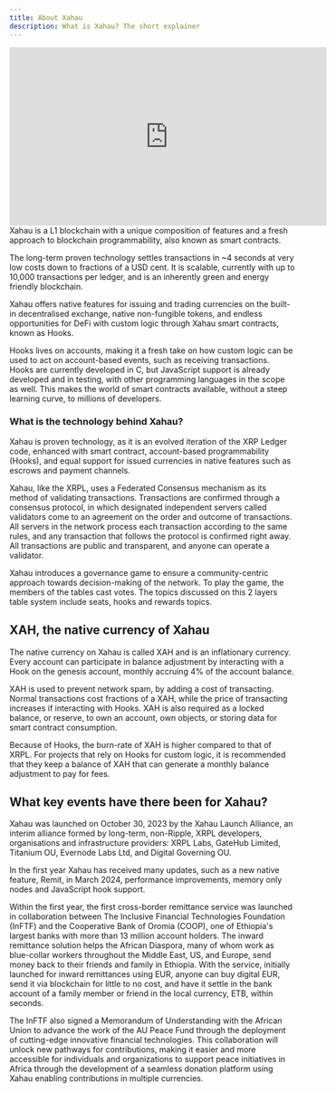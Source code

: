 ```yaml
---
title: About Xahau
description: What is Xahau? The short explainer
---
```


<PageLayout frontmatter={frontmatter} wide="true">
<PageSection align="center">
<div class="w-full relative pb-[56.25%]">
<iframe width="560" height="315" class="absolute h-full w-full top-0 left-0" src="https://www.youtube.com/embed/4pruN6sWJho?si=IlxKDlD2LFLwS6EK" title="YouTube video player" frameborder="0" allow="accelerometer; autoplay; clipboard-write; encrypted-media; gyroscope; picture-in-picture; web-share" referrerpolicy="strict-origin-when-cross-origin" allowfullscreen></iframe>
</div>
</PageSection>
<PageSection align="left" gem="10" gemSize="large" loading="eager">
Xahau is a L1 blockchain with a unique composition of features and a fresh approach to blockchain programmability, also known as smart contracts.

The long-term proven technology settles transactions in ~4 seconds at very low costs down to fractions of a USD cent. It is scalable, currently with up to 10,000 transactions per ledger, and is an inherently green and energy friendly blockchain.

Xahau offers native features for issuing and trading currencies on the built-in decentralised exchange, native non-fungible tokens, and endless opportunities for DeFi with custom logic through Xahau smart contracts, known as Hooks.

Hooks lives on accounts, making it a fresh take on how custom logic can be used to act on account-based events, such as receiving transactions. Hooks are currently developed in C, but JavaScript support is already developed and in testing, with other programming languages in the scope as well. This makes the world of smart contracts available, without a steep learning curve, to millions of developers.
</PageSection>
<PageSection class="bg-xahau-gray text-white" align="right" gem="1">
### What is the technology behind Xahau?
Xahau is proven technology, as it is an evolved iteration of the XRP Ledger code, enhanced with smart contract, account-based programmability (Hooks), and equal support for issued currencies in native features such as escrows and payment channels.

Xahau, like the XRPL, uses a Federated Consensus mechanism as its method of validating transactions. Transactions are confirmed through a consensus protocol, in which designated independent servers called validators come to an agreement on the order and outcome of transactions. All servers in the network process each transaction according to the same rules, and any transaction that follows the protocol is confirmed right away. All transactions are public and transparent, and anyone can operate a validator.

Xahau introduces a governance game to ensure a community-centric approach towards decision-making of the network. To play the game, the members of the tables cast votes. The topics discussed on this 2 layers table system include seats, hooks and rewards topics.
</PageSection>
<PageSection align="left" gem="14">
## XAH, the native currency of Xahau
The native currency on Xahau is called XAH and is an inflationary currency. Every account can participate in balance adjustment by interacting with a Hook on the genesis account, monthly accruing 4% of the account balance.

XAH is used to prevent network spam, by adding a cost of transacting. Normal transactions cost fractions of a XAH, while the price of transacting increases if interacting with Hooks. XAH is also required as a locked balance, or reserve, to own an account, own objects, or storing data for smart contract consumption.

Because of Hooks, the burn-rate of XAH is higher compared to that of XRPL. For projects that rely on Hooks for custom logic, it is recommended that they keep a balance of XAH that can generate a monthly balance adjustment to pay for fees.
</PageSection>
<PageSection class="bg-xahau-gray text-white" align="right" gem="12">
## What key events have there been for Xahau?
Xahau was launched on October 30, 2023 by the Xahau Launch Alliance, an interim alliance formed by long-term, non-Ripple, XRPL developers, organisations and infrastructure providers: XRPL Labs, GateHub Limited, Titanium OU, Evernode Labs Ltd, and Digital Governing OU.

In the first year Xahau has received many updates, such as a new native feature, Remit, in March 2024, performance improvements, memory only nodes and JavaScript hook support.

Within the first year, the first cross-border remittance service was launched in collaboration between The Inclusive Financial Technologies Foundation (InFTF) and the Cooperative Bank of Oromia (COOP), one of Ethiopia's largest banks with more than 13 million account holders. The inward remittance solution helps the African Diaspora, many of whom work as blue-collar workers throughout the Middle East, US, and Europe, send money back to their friends and family in Ethiopia. With the service, initially launched for inward remittances using EUR, anyone can buy digital EUR, send it via blockchain for little to no cost, and have it settle in the bank account of a family member or friend in the local currency, ETB, within seconds.

The InFTF also signed a Memorandum of Understanding with the African Union to advance the work of the AU Peace Fund through the deployment of cutting-edge innovative financial technologies. This collaboration will unlock new pathways for contributions, making it easier and more accessible for individuals and organizations to support peace initiatives in Africa through the development of a seamless donation platform using Xahau enabling contributions in multiple currencies.
</PageSection>
</PageLayout>

